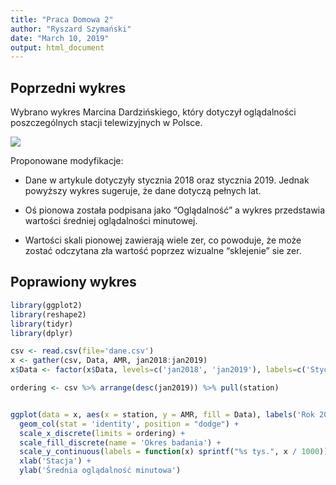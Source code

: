 ```yaml
---
title: "Praca Domowa 2"
author: "Ryszard Szymański"
date: "March 10, 2019"
output: html_document
---
```


## Poprzedni wykres

Wybrano wykres Marcina Dardzińskiego, który dotyczył oglądalności poszczególnych stacji telewizyjnych w Polsce.

![](original_plot.png)

Proponowane modyfikacje:

* Dane w artykule dotyczyły stycznia 2018 oraz stycznia 2019. Jednak powyższy wykres sugeruje, że dane dotyczą pełnych lat.

* Oś pionowa została podpisana jako "Oglądalność" a wykres przedstawia wartości średniej oglądalności minutowej.

* Wartości skali pionowej zawierają wiele zer, co powoduje, że może zostać odczytana zła wartość poprzez wizualne "sklejenie" sie zer.

## Poprawiony wykres
```r
library(ggplot2)
library(reshape2)
library(tidyr)
library(dplyr)

csv <- read.csv(file='dane.csv')
x <- gather(csv, Data, AMR, jan2018:jan2019)
x$Data <- factor(x$Data, levels=c('jan2018', 'jan2019'), labels=c('Styczeń 2018r.', 'Styczeń 2019r.'))

ordering <- csv %>% arrange(desc(jan2019)) %>% pull(station)


ggplot(data = x, aes(x = station, y = AMR, fill = Data), labels('Rok 2019', 'Rok 2018')) +
  geom_col(stat = 'identity', position = "dodge") +
  scale_x_discrete(limits = ordering) +
  scale_fill_discrete(name = 'Okres badania') +
  scale_y_continuous(labels = function(x) sprintf("%s tys.", x / 1000)) + 
  xlab('Stacja') + 
  ylab('Średnia oglądalność minutowa')
```
